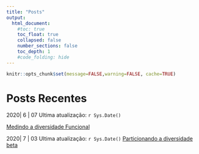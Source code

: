 ```yaml
---
title: "Posts"
output:
  html_document:
    #toc: true
    toc_float: true
    collapsed: false
    number_sections: false
    toc_depth: 1
    #code_folding: hide
---
```


```r
knitr::opts_chunk$set(message=FALSE,warning=FALSE, cache=TRUE)
```
# Posts Recentes 

2020| 6 | 07 Ultima atualização: `r Sys.Date()`

[Medindo a diversidade Funcional](Posts/FD/FD1.html)

2020| 7 | 03 Ultima atualização: `r Sys.Date()`
[Particionando a diversidade beta](Posts/Betapart/beta.html)